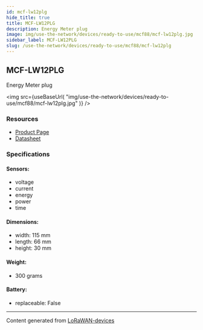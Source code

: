 ```yaml
---
id: mcf-lw12plg
hide_title: true
title: MCF-LW12PLG
description: Energy Meter plug
image: img/use-the-network/devices/ready-to-use/mcf88/mcf-lw12plg.jpg
sidebar_label: MCF-LW12PLG
slug: /use-the-network/devices/ready-to-use/mcf88/mcf-lw12plg
---
```



## MCF-LW12PLG

Energy Meter plug

<img
  src={useBaseUrl(
    "img/use-the-network/devices/ready-to-use/mcf88/mcf-lw12plg.jpg"
  )}
/>

### Resources

- [Product Page](https://enginko.com/en/solutions/mcf-lw12plg/)
- [Datasheet](https://enginko.com/wp-content/uploads/2020/09/MCF-LW12PLG.pdf)

### Specifications

#### Sensors:

- voltage
- current
- energy
- power
- time

#### Dimensions:

- width: 115 mm
- length: 66 mm
- height: 30 mm

#### Weight:

- 300 grams

#### Battery:

- replaceable: False

---

Content generated from
[LoRaWAN-devices](https://github.com/TheThingsNetwork/lorawan-devices)
